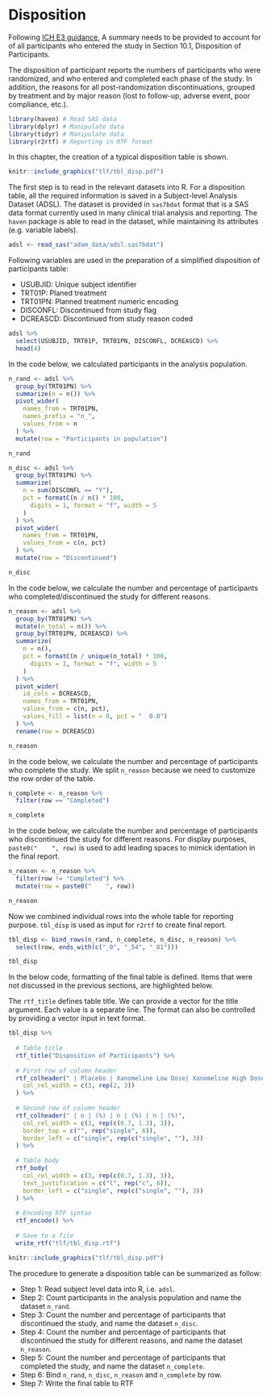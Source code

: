 # Disposition {#disposition}

Following [ICH E3 guidance](https://database.ich.org/sites/default/files/E3_Guideline.pdf), 
A summary needs to be provided to account for of all participants who entered the study in Section 10.1, Disposition of Participants.

The disposition of participant reports the numbers of participants who were randomized, 
and who entered and completed each phase of the study. 
In addition, the reasons for all post-randomization discontinuations, 
grouped by treatment and by major reason (lost to follow-up, adverse event, poor compliance, etc.).


```r
library(haven) # Read SAS data
library(dplyr) # Manipulate data
library(tidyr) # Manipulate data
library(r2rtf) # Reporting in RTF format
```

In this chapter, the creation of a typical disposition table is shown.

```r
knitr::include_graphics("tlf/tbl_disp.pdf")
```

The first step is to read in the relevant datasets into R.
For a disposition table, all the required information is saved in a Subject-level Analysis Dataset (ADSL).
The dataset is provided in `sas7bdat` format that is a SAS data format currently used in many clinical trial analysis and reporting.
The `haven` package is able to read in the dataset, while maintaining its attributes (e.g. variable labels).

```r
adsl <- read_sas("adam_data/adsl.sas7bdat")
```

Following variables are used in the preparation of a simplified disposition of participants table:

-   USUBJID: Unique subject identifier
-   TRT01P: Planed treatment
-   TRT01PN: Planned treatment numeric encoding
-   DISCONFL: Discontinued from study flag
-   DCREASCD: Discontinued from study reason coded

```r
adsl %>%
  select(USUBJID, TRT01P, TRT01PN, DISCONFL, DCREASCD) %>%
  head(4)
```

In the code below, we calculated participants in the analysis population.

```r
n_rand <- adsl %>%
  group_by(TRT01PN) %>%
  summarize(n = n()) %>%
  pivot_wider(
    names_from = TRT01PN,
    names_prefix = "n_",
    values_from = n
  ) %>%
  mutate(row = "Participants in population")

n_rand
```

```r
n_disc <- adsl %>%
  group_by(TRT01PN) %>%
  summarize(
    n = sum(DISCONFL == "Y"),
    pct = formatC(n / n() * 100,
      digits = 1, format = "f", width = 5
    )
  ) %>%
  pivot_wider(
    names_from = TRT01PN,
    values_from = c(n, pct)
  ) %>%
  mutate(row = "Discontinued")

n_disc
```

In the code below, we calculate the number and percentage of 
participants who completed/discontinued the study for different reasons.

```r
n_reason <- adsl %>%
  group_by(TRT01PN) %>%
  mutate(n_total = n()) %>%
  group_by(TRT01PN, DCREASCD) %>%
  summarize(
    n = n(),
    pct = formatC(n / unique(n_total) * 100,
      digits = 1, format = "f", width = 5
    )
  ) %>%
  pivot_wider(
    id_cols = DCREASCD,
    names_from = TRT01PN,
    values_from = c(n, pct),
    values_fill = list(n = 0, pct = "  0.0")
  ) %>%
  rename(row = DCREASCD)

n_reason
```

In the code below, we calculate the number and percentage of participants who complete the study.
We split `n_reason` because we need to customize the row order of the table.


```r
n_complete <- n_reason %>% 
  filter(row == "Completed")

n_complete
```

In the code below, we calculate the number and percentage of participants who discontinued the study for different reasons.
For display purposes, `paste0("    ", row)` is used to add leading spaces to mimick identation in the final report.

```r
n_reason <- n_reason %>%
  filter(row != "Completed") %>%
  mutate(row = paste0("    ", row))

n_reason
```

Now we combined individual rows into the whole table for reporting purpose. 
`tbl_disp` is used as input for `r2rtf` to create final report. 

```r
tbl_disp <- bind_rows(n_rand, n_complete, n_disc, n_reason) %>%
  select(row, ends_with(c("_0", "_54", "_81")))

tbl_disp
```

In the below code, formatting of the final table is defined. 
Items that were not discussed in the previous sections, are highlighted below.

The `rtf_title` defines table title.
We can provide a vector for the title argument.
Each value is a separate line.
The format can also be controlled by providing a vector input in text format.

```r
tbl_disp %>%
  
  # Table title
  rtf_title("Disposition of Participants") %>%
  
  # First row of column header
  rtf_colheader(" | Placebo | Xanomeline Low Dose| Xanomeline High Dose",
    col_rel_width = c(3, rep(2, 3))
  ) %>%
  
  # Second row of column header
  rtf_colheader(" | n | (%) | n | (%) | n | (%)",
    col_rel_width = c(3, rep(c(0.7, 1.3), 3)),
    border_top = c("", rep("single", 6)),
    border_left = c("single", rep(c("single", ""), 3))
  ) %>%
  
  # Table body
  rtf_body(
    col_rel_width = c(3, rep(c(0.7, 1.3), 3)),
    text_justification = c("l", rep("c", 6)),
    border_left = c("single", rep(c("single", ""), 3))
  ) %>%
  
  # Encoding RTF syntax
  rtf_encode() %>%
  
  # Save to a file
  write_rtf("tlf/tbl_disp.rtf")
```

```r
knitr::include_graphics("tlf/tbl_disp.pdf")
```

The procedure to generate a disposition table can be summarized as follow:

-   Step 1: Read subject level data into R, i.e. `adsl`.
-   Step 2: Count participants in the analysis population and name the dataset `n_rand`.
-   Step 3: Count the number and percentage of participants that discontinued the study, and name the dataset `n_disc`.
-   Step 4: Count the number and percentage of participants that discontinued the study for different reasons, 
    and name the dataset `n_reason`.
-   Step 5: Count the number and percentage of participants that completed the study, and name the dataset `n_complete`.
-   Step 6: Bind `n_rand`, `n_disc`, `n_reason` and `n_complete` by row. 
-   Step 7: Write the final table to RTF

